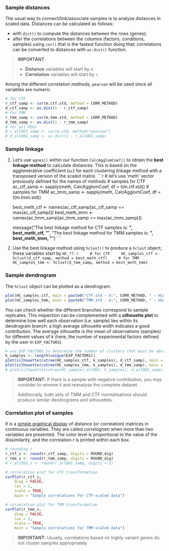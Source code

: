 
### Sample distances

The usual way to connect/link/associate samples is to analyse distances in scaled data. Distances can be calculated as follows:

* with `dist()` to compute the distances between the rows (genes);
* after the correlations between the columns (factors, conditions, samples) using `cor()` that is the fastest function doing that; correlations can be converted to distances with `as.dist()` function.

> **IMPORTANT**:
>
> * **Distance** variables will start by `d`
> * **Correlation** variables will start by `r`.


Among the different correlation methods, `pearson` will be used since all variables are numeric.

```r
# for CTF
r_ctf_samp <- cor(m.ctf.std, method = CORR_METHOD)
d_ctf_samp <- as.dist(1 - r_ctf_samp)
# for TMM
r_tmm_samp <- cor(m.tmm.std, method = CORR_METHOD)
d_tmm_samp <- as.dist(1 - r_tmm_samp)
# for all DEGs
# r_allDEG_samp <- cor(m.std, method="pearson")
# d_allDEG_samp <- as.dist(1 - r_allDEG_samp)
```


### Sample linkage

1. Let's use `agnes()` within our function `CalcAgglomCoef()` to obtain the **best linkage method** to calculate distances. This is based on the agglomerative coefficient (`ac`) for each clustering linkage method with a transposed version of the scaled matrix.
    ```r
    # let's use 'meth' vector previously defined for the names of methods
    # samples for CTF
    ac_ctf_samp <- sapply(meth, CalcAgglomCoef, df = t(m.ctf.std))
    # samples for TMM
    ac_tmm_samp <- sapply(meth, CalcAgglomCoef, df = t(m.tmm.std))

    best_meth_ctf <- names(ac_ctf_samp[ac_ctf_samp == max(ac_ctf_samp)])
    best_meth_tmm <- names(ac_tmm_samp[ac_tmm_samp == max(ac_tmm_samp)])

    message("The best linkage method for CTF samples is: **", best_meth_ctf, "**\n", 
            "The best linkage method for TMM samples is: **", best_meth_tmm, "**\n")
    ```


2. Use the best linkage method using `hclust()` to produce a `hclust` object; these variables start by `HC_??`.
    ```r
    # for CTF
    HC_samples_ctf <- hclust(d_ctf_samp, method = best_meth_ctf)
    # for TMM
    HC_samples_tmm <- hclust(d_tmm_samp, method = best_meth_tmm)
    ```


### Sample dendrogram

The `hclust` object can be plotted as a dendrogram.

```r
plot(HC_samples_ctf, main = paste0("CTF.std - d:", CORR_METHOD, " — HCA: ", best_meth_ctf))
plot(HC_samples_tmm, main = paste0("TMM.std - d:", CORR_METHOD, " — HCA: ", best_meth_tmm))
```

You can check whether the different branches correspond to sample replicates. This inspection can be complemented with a **silhouette plot** to determine how well each observation (i.e. sample) lies within its dendrogram branch: a high average silhouette width indicates a good contribution. The average silhouette is the mean of observations (samples) for different values of _k_ (here, the number of experimental factors defined by the user in `EXP_FACTORS`).

```r
# use EXP_FACTORS to determine the number of clusters that must be obtained
k_samples <- length(unique(EXP_FACTORS))
plot(silhouette(cutree(HC_samples_ctf, k_samples), d_ctf_samp), main = "CTF")
plot(silhouette(cutree(HC_samples_tmm, k_samples), d_tmm_samp), main = "TMM")
# plot(silhouette(cutree(HC_samples_allDEG, k_samples), d_allDEG_samp), main = "All DEGs")
```

> **IMPORTANT:** If there is a sample with negative contribution, you may consider to remove it and reanalyse the complete dataset.
> 
> Additionally, both sets of TMM and CTF normalisations should produce similar dendrograms and silhouettes.



### Correlation plot of samples

It is a [simple graphical display](https://r-coder.com/correlation-plot-r/) of distance (or correlation) matrices in continuous variables. They are called _correlogram_ when more than two variables are presented. The color level is proportional to the value of the dissimilarity, and the correlation _r_ is printed within each box.

```r
# rounding r
r_ctf_s <- round(r_ctf_samp, digits = ROUND_dig)
r_tmm_s <- round(r_tmm_samp, digits = ROUND_dig)
# r_allDEG_s <- round(r_allDEG_samp, digits = 3)

# correlation plot for CTF transformation
corPlot(r_ctf_s, 
    diag = FALSE,
    las = 2, 
    scale = TRUE,
    main = "Sample correlations for CTF-scaled data")

# correlation plot for TMM transformation
corPlot(r_tmm_s, 
    diag = FALSE,
    las = 2, 
    scale = TRUE,
    main = "Sample correlations for TMM-scaled data")
```

> **IMPORTANT:** Usually, correlations based on highly variant genes do not cluster samples appropriately

